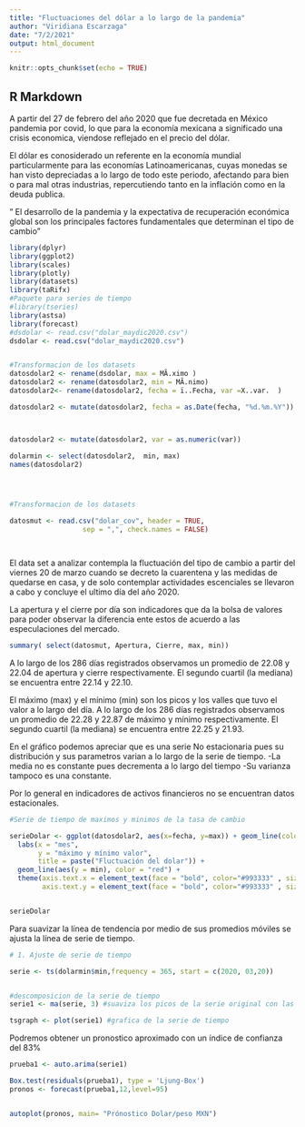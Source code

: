 ```yaml
---
title: "Fluctuaciones del dólar a lo largo de la pandemia"
author: "Viridiana Escarzaga"
date: "7/2/2021"
output: html_document
---
```


```r
knitr::opts_chunk$set(echo = TRUE)
```

## R Markdown

A partir del 27 de febrero del año 2020 que fue decretada en México pandemia por covid, lo que para la economía mexicana a significado una crisis economica, viendose reflejado en el precio del dólar. 

El dólar es conosiderado un referente en la economía mundial particularmente para las economías Latinoamericanas, cuyas monedas se han visto depreciadas a lo largo de todo este periodo, afectando para bien o para mal otras industrias, repercutiendo tanto en la inflación como en la deuda publica.  

" El desarrollo de la pandemia y la expectativa de recuperación económica global son los principales factores fundamentales que determinan el tipo de cambio"

```r
library(dplyr)
library(ggplot2)
library(scales)
library(plotly)
library(datasets)
library(taRifx)
#Paquete para series de tiempo
#library(tseries)
library(astsa)
library(forecast)
#dsdolar <- read.csv("dolar_maydic2020.csv") 
dsdolar <- read.csv("dolar_maydic2020.csv") 


#Transformacion de los datasets
datosdolar2 <- rename(dsdolar, max = MÃ.ximo )
datosdolar2 <- rename(datosdolar2, min = MÃ.nimo)
datosdolar2<- rename(datosdolar2, fecha = ï..Fecha, var =X..var.  )

datosdolar2 <- mutate(datosdolar2, fecha = as.Date(fecha, "%d.%m.%Y"))



datosdolar2 <- mutate(datosdolar2, var = as.numeric(var))

dolarmin <- select(datosdolar2,  min, max)
names(datosdolar2)




#Transformacion de los datasets

datosmut <- read.csv("dolar_cov", header = TRUE,
                  sep = ",", check.names = FALSE)




```

El data set a analizar contempla la fluctuación del tipo de cambio a partir del viernes 20 de marzo cuando se decreto la cuarentena y las medidas de quedarse en casa, y de solo contemplar actividades escenciales se llevaron a cabo y concluye el ultimo día del año 2020. 


La apertura y el cierre por día son indicadores que da la bolsa de valores para poder observar la diferencia ente estos de acuerdo a las especulaciones del mercado. 



```r

summary( select(datosmut, Apertura, Cierre, max, min))


```

A lo largo de los 286 días registrados observamos un promedio de 22.08 y 22.04 de apertura y cierre respectivamente. El segundo cuartil (la mediana) se encuentra entre 22.14 y 22.10.


El máximo (max) y el mínimo (min) son los picos y los valles que tuvo el valor a lo largo del día.
A lo largo de los 286 días registrados observamos un promedio de 22.28 y 22.87 de máximo y mínimo respectivamente. El segundo cuartil (la mediana) se encuentra entre 22.25 y 21.93.


En el gráfico podemos apreciar que es una serie No estacionaria pues su distribución y sus parametros varian a lo largo de la serie de tiempo. 
 -La media no es constante pues decrementa a lo largo del tiempo
 -Su varianza tampoco es una constante.
 
 Por lo general en indicadores de activos financieros no se encuentran datos estacionales.

```r
#Serie de tiempo de maximos y minimos de la tasa de cambio

serieDolar <- ggplot(datosdolar2, aes(x=fecha, y=max)) + geom_line(color="blue") + 
  labs(x = "mes", 
       y = "máximo y mínimo valor",
       title = paste("Fluctuación del dolar")) +
  geom_line(aes(y = min), color = "red") +
  theme(axis.text.x = element_text(face = "bold", color="#993333" , size = 10, angle = 45, hjust = 1),
        axis.text.y = element_text(face = "bold", color="#993333" , size = 10, angle = 45, hjust = 1))


serieDolar


```
Para suavizar la línea de tendencia por medio de sus promedios móviles se ajusta la línea de serie de tiempo.


```r
# 1. Ajuste de serie de tiempo

serie <- ts(dolarmin$min,frequency = 365, start = c(2020, 03,20))


#descomposicion de la serie de tiempo
serie1 <- ma(serie, 3) #suaviza los picos de la serie original con las medias moviles

tsgraph <- plot(serie1) #grafica de la serie de tiempo

```

Podremos obtener un pronostico aproximado con un índice de confianza del 83%

```r
prueba1 <- auto.arima(serie1)

Box.test(residuals(prueba1), type = 'Ljung-Box') 
pronos <- forecast(prueba1,12,level=95)


autoplot(pronos, main= "Prónostico Dolar/peso MXN")

```










